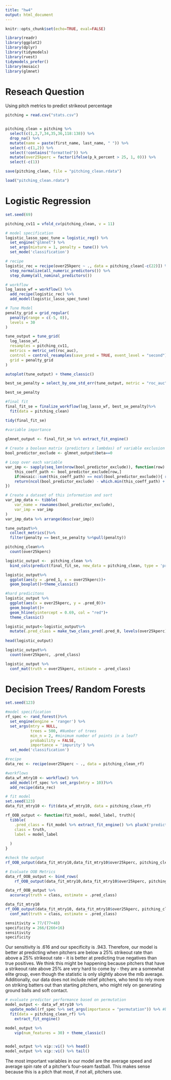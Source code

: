 ```yaml
---
title: "hw4"
output: html_document
---
```


```r
knitr::opts_chunk$set(echo=TRUE, eval=FALSE)

library(readr)
library(ggplot2)
library(dplyr)
library(tidymodels)
library(rvest)
tidymodels_prefer()
library(mosaic)
library(glmnet)
```


# Reseach Question

Using pitch metrics to predict strikeout percentage

```r
pitching = read.csv("stats.csv")


pitching_clean = pitching %>%
  select(c(1,2,7,34,35,36,118:138)) %>%
  drop_na() %>%
  mutate(name = paste(first_name, last_name, " ")) %>%
  select(-c(1,2)) %>%
  select(!contains("formatted")) %>%
  mutate(over25kperc = factor(ifelse(p_k_percent > 25, 1, 0))) %>%
  select(-c(1))

save(pitching_clean, file = "pitching_clean.rdata")

load("pitching_clean.rdata")
```

# Logistic Regression

```r
set.seed(69)

pitching_cv11 = vfold_cv(pitching_clean, v = 11)

# model specification
logistic_lasso_spec_tune = logistic_reg() %>%
  set_engine("glmnet") %>%
  set_args(mixture = 1, penalty = tune()) %>%
  set_mode('classification')

# recipe
logistic_rec = recipe(over25kperc ~ ., data = pitching_clean[-c(22)]) %>%
  step_normalize(all_numeric_predictors()) %>%
  step_dummy(all_nominal_predictors())

# workflow
log_lasso_wf = workflow() %>%
  add_recipe(logistic_rec) %>%
  add_model(logistic_lasso_spec_tune)

# Tune Model
penalty_grid = grid_regular(
  penalty(range = c(-5, 0)), 
  levels = 30
)

tune_output = tune_grid(
  log_lasso_wf,
  resamples = pitching_cv11,
  metrics = metric_set(roc_auc),
  control = control_resamples(save_pred = TRUE, event_level = "second"),
  grid = penalty_grid
)

autoplot(tune_output) + theme_classic()

best_se_penalty = select_by_one_std_err(tune_output, metric = "roc_auc", desc(penalty))

best_se_penalty


```

```r
#final fit
final_fit_se = finalize_workflow(log_lasso_wf, best_se_penalty)%>%
  fit(data = pitching_clean)

tidy(final_fit_se)
```

```r
#variable importance 

glmnet_output <- final_fit_se %>% extract_fit_engine()
    
# Create a boolean matrix (predictors x lambdas) of variable exclusion
bool_predictor_exclude <- glmnet_output$beta==0

# Loop over each variable
var_imp <- sapply(seq_len(nrow(bool_predictor_exclude)), function(row) {
    this_coeff_path <- bool_predictor_exclude[row,]
    if(mosaic::sum(this_coeff_path) == ncol(bool_predictor_exclude)){ return(0)}else{
    return(ncol(bool_predictor_exclude) - which.min(this_coeff_path) + 1)}
})

# Create a dataset of this information and sort
var_imp_data <- tibble(
    var_name = rownames(bool_predictor_exclude),
    var_imp = var_imp
)
var_imp_data %>% arrange(desc(var_imp))
```



```r
tune_output%>% 
  collect_metrics()%>%
  filter(penalty == best_se_penalty %>%pull(penalty))

pitching_clean%>%
  count(over25kperc)

logistic_output <-  pitching_clean %>%
  bind_cols(predict(final_fit_se, new_data = pitching_clean, type = 'prob')) 

logistic_output%>%
  ggplot(aes(y = .pred_1, x = over25kperc))+
  geom_boxplot()+theme_classic()


```

```r
#hard predicitons
logistic_output %>%
  ggplot(aes(x = over25kperc, y = .pred_0))+
  geom_boxplot()+
  geom_hline(yintercept = 0.69, col = "red")+
  theme_classic()

logistic_output<-logistic_output%>%
  mutate(.pred_class = make_two_class_pred(.pred_0, levels(over25kperc), threshold = .69))
  
head(logistic_output)

logistic_output%>%
  count(over25kperc, .pred_class)

logistic_output %>%
  conf_mat(truth = over25kperc, estimate = .pred_class)
```

# Decision Trees/ Random Forests
```r
set.seed(123)

#model specification
rf_spec <- rand_forest()%>%
  set_engine(engine = 'ranger') %>%
  set_args(mtry = NULL,
           trees = 500, #Number of trees
           min_n = 2, #minimum number of points in a leaf?
           probability = FALSE,
           importance = 'impurity') %>%
  set_mode('classification')

#recipe
data_rec <- recipe(over25kperc ~ ., data = pitching_clean_rf)

#workflows
data_wf_mtry10 <- workflow() %>%
  add_model(rf_spec %>% set_args(mtry = 10))%>%
  add_recipe(data_rec)
```

```r
# fit model
set.seed(123)
data_fit_mtry10 <- fit(data_wf_mtry10, data = pitching_clean_rf)

rf_OOB_output <- function(fit_model, model_label, truth){
  tibble(
    .pred_class = fit_model %>% extract_fit_engine() %>% pluck('predictions'), 
    class = truth,
    label = model_label
  
  )
}

#check the output
rf_OOB_output(data_fit_mtry10,data_fit_mtry10$over25kperc, pitching_clean_rf %>% pull(over25kperc))

# Evaluate OOB Metrics
data_rf_OOB_output <- bind_rows(
    rf_OOB_output(data_fit_mtry10,data_fit_mtry10$over25kperc, pitching_clean_rf %>% pull(over25kperc)))

data_rf_OOB_output %>% 
  accuracy(truth = class, estimate = .pred_class) 
```
```r
data_fit_mtry10
rf_OOB_output(data_fit_mtry10, data_fit_mtry10$over25kperc, pitching_clean_rf %>% pull(over25kperc)) %>%
  conf_mat(truth = class, estimate = .pred_class)

sensitivity = 77/(77+48)
specificity = 266/(266+16)
sensitivity
specificity
```
Our sensitivity is .616 and our specificity is .943. Therefore, our model is better at predicting when pitchers are below a 25% strikeout rate than above a 25% strikeout rate - it is better at predicting true negatives than true positives. We think this might be happening because pitchers that have a strikeout rate above 25% are very hard to come by - they are a somewhat elite group, even though the statistic is only slightly above the mlb average. Additionally, our data does not include relief pitchers, who tend to rely more on striking batters out than starting pitchers, who might rely on generating ground balls and soft contact.

```r
# evaluate predictor performance based on permutation
model_output <- data_wf_mtry10 %>% 
  update_model(rf_spec %>% set_args(importance = "permutation")) %>% #based on permutation
  fit(data = pitching_clean_rf) %>% 
    extract_fit_engine() 

model_output %>% 
    vip(num_features = 30) + theme_classic()


model_output %>% vip::vi() %>% head()
model_output %>% vip::vi() %>% tail()
```
The most important variables in our model are the average speed and average spin rate of a pitcher's four-seam fastball. This makes sense because this is a pitch that most, if not all, pitchers use.












